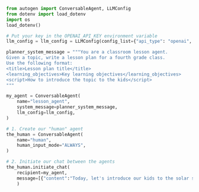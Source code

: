 ```python
from autogen import ConversableAgent, LLMConfig
from dotenv import load_dotenv
import os
load_dotenv()

# Put your key in the OPENAI_API_KEY environment variable
llm_config = llm_config = LLMConfig(config_list={"api_type": "openai", "model": "gpt-5-nano","api_key":os.getenv("OPENAI_API_KEY")})

planner_system_message = """You are a classroom lesson agent.
Given a topic, write a lesson plan for a fourth grade class.
Use the following format:
<title>Lesson plan title</title>
<learning_objectives>Key learning objectives</learning_objectives>
<script>How to introduce the topic to the kids</script>
"""

my_agent = ConversableAgent(
    name="lesson_agent",
    system_message=planner_system_message,
    llm_config=llm_config,
)

# 1. Create our "human" agent
the_human = ConversableAgent(
    name="human",
    human_input_mode="ALWAYS",
)

# 2. Initiate our chat between the agents
the_human.initiate_chat(
    recipient=my_agent,
    message=[{"content":"Today, let's introduce our kids to the solar system.","role":"user"}]
    )
```
